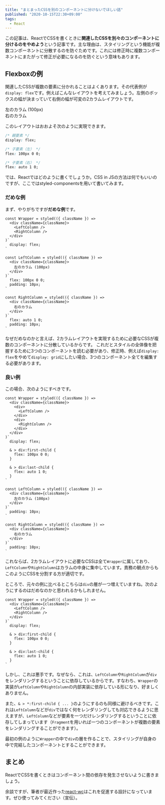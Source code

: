 ```yaml
---
title: "まとまったCSSを別のコンポーネントに分けないでほしい話"
published: "2020-10-15T22:30+09:00"
tags:
  - React
---
```


この記事は、ReactでCSSを書くときに**関連したCSSを別々のコンポーネントに分けるのをやめよう**という記事です。主な理由は、スタイリングという機能が複数コンポーネントに分散するのを防ぐためです。これには修正時に複数コンポーネントにまたがって修正が必要になるのを防ぐという意味もあります。

## Flexboxの例

関連したCSSが複数の要素に分かれることはよくあります。その代表例が`display: flex`です。例えばこんなレイアウトを考えてみましょう。左側のボックスの幅が決まっていて右側の幅が可変の2カラムレイアウトです。

<div style={{ display: "flex", height: "40vh" }}>
  <div style={{ flex: "100px 0 0", padding: "10px", backgroundColor: "silver" }}>
    左のカラム (100px)
  </div>
  <div style={{ flex: "auto 1 0", padding: "10px", backgroundColor: "#ffddcc" }}>
    右のカラム
  </div>
</div>

このレイアウトはおおよそ次のように実現できます。

```css
/* 親要素 */
display: flex;

/* 子要素（左） */
flex: 100px 0 0;

/* 子要素（右） */
flex: auto 1 0;
```

では、Reactではどのように書くでしょうか。CSS in JSの方法は何でもいいのですが、ここではstyled-componentsを用いて書いてみます。

### だめな例

まず、やりがちですが**だめな例**です。

```tsx
const Wrapper = styled(({ className }) =>
  <div className={className}>
    <LeftColumn />
    <RightColumn />
  </div>
)`
  display: flex;
`

const LeftColumn = styled(({ className }) =>
  <div className={className}>
    左のカラム (100px)
  </div>
)`
  flex: 100px 0 0;
  padding: 10px;
`

const RightColumn = styled(({ className }) =>
  <div className={className}>
    右のカラム
  </div>
)`
  flex: auto 1 0;
  padding: 10px;
`
```

なぜだめなのかと言えば、2カラムレイアウトを実現するために必要なCSSが複数のコンポーネントに分散しているからです。
これだとスタイルの全体像を把握するために3つのコンポーネントを読む必要があり、修正時、例えば`display: flex`をやめて`display: grid`にしたい場合、3つのコンポーネント全てを編集する必要があります。

### 良い例

この場合、次のようにすべきです。

```tsx
const Wrapper = styled(({ className }) =>
  <div className={className}>
    <div>
      <LeftColumn />
    </div>
    <div>
      <RightColumn />
    </div>
  </div>
)`
  display: flex;

  & > div:first-child {
    flex: 100px 0 0;
  }

  & > div:last-child {
    flex: auto 1 0;
  }
`

const LeftColumn = styled(({ className }) =>
  <div className={className}>
    左のカラム (100px)
  </div>
)`
  padding: 10px;
`

const RightColumn = styled(({ className }) =>
  <div className={className}>
    右のカラム
  </div>
)`
  padding: 10px;
`
```

これならば、2カラムレイアウトに必要なCSSは全て`Wrapper`に属しており、`LeftColumn`や`RightColumn`はカラムの中身に集中しています。責務の観点からもこのようにCSSを分割する方が適切です。

ところで、元々の例に比べるとこちらは`div`の層が一つ増えていますね。次のようにするのはだめなのかと思われるかもしれません。

```tsx
const Wrapper = styled(({ className }) =>
  <div className={className}>
    <LeftColumn />
    <RightColumn />
  </div>
)`
  display: flex;

  & > div:first-child {
    flex: 100px 0 0;
  }

  & > div:last-child {
    flex: auto 1 0;
  }
`
```

しかし、これは悪手です。なぜなら、これは、`LeftColumn`や`RightColumn`が`div`をレンダリングするということに依存しているからです。すなわち、`Wrapper`の実装が`LeftColumn`や`RightColumn`の内部実装に依存している形になり、好ましくありません。

また、`& > *:first-child { ... }`のようにするのも同様に避けるべきです。これは`LeftColumn`などが`div`ではなく何をレンダリングしても対応できるように思えますが、`LeftColumn`などが要素を一つだけレンダリングするということに依存してしまっています（`Fragment`を用いれば一つのコンポーネントが複数の要素をレンダリングすることができます）。

最初の例のように`Wrapper`の中で`div`の層を作ることで、スタイリングが自身の中で完結したコンポーネントとすることができます。

## まとめ

ReactでCSSを書くときはコンポーネント間の依存を発生させないように書きましょう。

余談ですが、筆者が最近作った[react-wc](https://blog.uhy.ooo/entry/2020-10-03/react-wc/)はこれを促進する設計になっています。ぜひ使ってみてください（宣伝）。